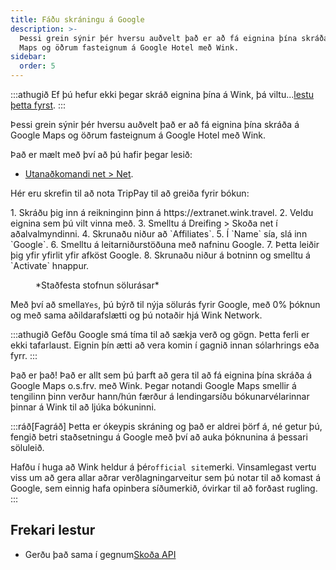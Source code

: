 ```yaml
---
title: Fáðu skráningu á Google
description: >-
  Þessi grein sýnir þér hversu auðvelt það er að fá eignina þína skráða á Google
  Maps og öðrum fasteignum á Google Hotel með Wink.
sidebar:
  order: 5
---
```


:::athugið
Ef þú hefur ekki þegar skráð eignina þína á Wink, þá viltu...[lestu þetta fyrst](/extranet/what-is-extranet).&#x20;
:::

Þessi grein sýnir þér hversu auðvelt það er að fá eignina þína skráða á Google Maps og öðrum fasteignum á Google Hotel með Wink.

Það er mælt með því að þú hafir þegar lesið:

* [Utanaðkomandi net > Net](/extranet/network/).

Hér eru skrefin til að nota TripPay til að greiða fyrir bókun:

<Steps>
  1. Skráðu þig inn á reikninginn þinn á https://extranet.wink.travel.
  2. Veldu eignina sem þú vilt vinna með.
  3. Smelltu á Dreifing > Skoða net í aðalvalmyndinni.
  4. Skrunaðu niður að `Affiliates`.
  5. Í `Name` sía, slá inn `Google`.
  6. Smelltu á leitarniðurstöðuna með nafninu Google.
  7. Þetta leiðir þig yfir yfirlit yfir afköst Google.
  8. Skrunaðu niður á botninn og smelltu á `Activate` hnappur.
</Steps>


<figure>
  <CloudinaryImage width="700" height="404" resize="scale" quality="best" alt="Búa til sölurás" src="academy/create-sales-channel" errorImage="noimage_opaque_nyrtl0.png" />

  <figcaption>*Staðfesta stofnun sölurásar*</figcaption>
</figure>


Með því að smella`Yes`, þú býrð til nýja sölurás fyrir Google, með 0% þóknun og með sama aðildarafslætti og þú notaðir hjá Wink Network.

:::athugið
Gefðu Google smá tíma til að sækja verð og gögn. Þetta ferli er ekki tafarlaust. Eignin þín ætti að vera komin í gagnið innan sólarhrings eða fyrr.
:::

Það er það! Það er allt sem þú þarft að gera til að fá eignina þína skráða á Google Maps o.s.frv. með Wink. Þegar notandi Google Maps smellir á tengilinn þinn verður hann/hún færður á lendingarsíðu bókunarvélarinnar þinnar á Wink til að ljúka bókuninni.

:::ráð\[Fagráð]
Þetta er ókeypis skráning og það er aldrei þörf á, né getur þú, fengið betri staðsetningu á Google með því að auka þóknunina á þessari söluleið.

Hafðu í huga að Wink heldur á þér`official site`merki. Vinsamlegast vertu viss um að gera allar aðrar verðlagningarveitur sem þú notar til að komast á Google, sem einnig hafa opinbera síðumerkið, óvirkar til að forðast rugling.
:::

## Frekari lestur

* Gerðu það sama í gegnum[Skoða API](/developers/apis/#distribution-api)

